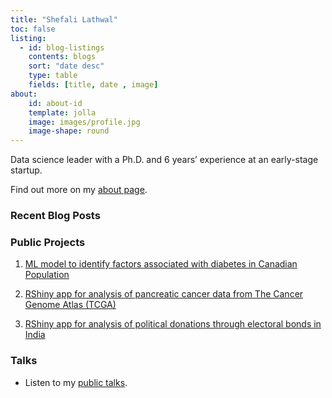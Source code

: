 ```yaml
---
title: "Shefali Lathwal"
toc: false
listing:
  - id: blog-listings
    contents: blogs
    sort: "date desc"
    type: table
    fields: [title, date , image]
about:
    id: about-id
    template: jolla
    image: images/profile.jpg
    image-shape: round 
---
```

:::: {#about-id}
:::{.text-center} 
Data science leader with a Ph.D. and 6 years' experience at an early-stage startup. 

Find out more on my [about page](about.qmd).
:::

::::


:::::{.grid}

::::{.g-col-12 .g-col-md-6}
### Recent Blog Posts
::: {#blog-listings}
:::
::::

::::{.g-col-12 .g-col-md-6}

### Public Projects

1. [ML model to identify factors associated with diabetes in Canadian Population](projects.qmd#identifying-factors-associated-with-diabetes-from-canadian-community-health-survey-data-2019-2020)

2. [RShiny app for analysis of pancreatic cancer data from The Cancer Genome Atlas (TCGA)](projects.qmd#analysis-of-clinical-and-molecular-data-for-pancreatic-cancer-from-the-cancer-genome-atlas-(tcga))

3. [RShiny app for analysis of political donations through electoral bonds in India](projects.qmd#analysis-of-political-donations-through-electoral-bonds-in-india) 

### Talks

- Listen to my [public talks](talks.qmd).
::::

:::::